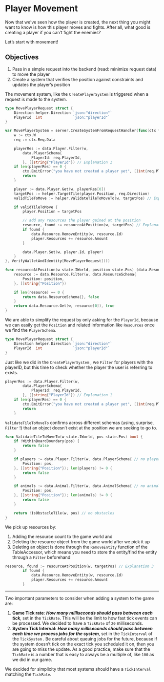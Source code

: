 # Player Movement

Now that we’ve seen how the player is created, the next thing you might want to know is how this player moves and fights. After all, what good is creating a player if you can’t fight the enemies?

Let’s start with movement!

## Objectives

1. Pass in a simple request into the backend (read: minimize request data) to move the player
2. Create a system that verifies the position against constraints and updates the player’s position

The movement system, like the `CreatePlayerSystem` is triggered when a request is made to the system.

```go
type MovePlayerRequest struct {
	Direction helper.Direction `json:"direction"`
	PlayerId  int              `json:"playerId"`
}

var MovePlayerSystem = server.CreateSystemFromRequestHandler(func(ctx *server.TransactionCtx[MovePlayerRequest]) {
	w := ctx.W
	req := ctx.Req.Data

	playerRes := data.Player.Filter(w,
		data.PlayerSchema{
			PlayerId: req.PlayerId,
		}, []string{"PlayerId"}) // Explanation 1
	if len(playerRes) == 0 {
		ctx.EmitError("you have not created a player yet", []int{req.PlayerId})
		return
	}

	player := data.Player.Get(w, playerRes[0])
	targetPos := helper.TargetTile(player.Position, req.Direction)
	validTileToMove := helper.ValidateTileToMoveTo(w, targetPos) // Explanation 2

	if validTileToMove {
		player.Position = targetPos

		// add any resources the player gained at the position
		resource, found := resourceAtPosition(w, targetPos) // Explanation 3
		if found {
			data.Resource.RemoveEntity(w, resource.Id)
			player.Resources += resource.Amount
		}

		data.Player.Set(w, player.Id, player)
	}
}, VerifyWalletAndIdentity[MovePlayerRequest]())

func resourceAtPosition(w state.IWorld, position state.Pos) (data.ResourceSchema, bool) {
	resource := data.Resource.Filter(w, data.ResourceSchema{
		Position: position,
	}, []string{"Position"})

	if len(resource) == 0 {
		return data.ResourceSchema{}, false
	}
	return data.Resource.Get(w, resource[0]), true
}
```

We are able to simplify the request by only asking for the `PlayerId`, because we can easily get the `Position` and related information like `Resources` once we find the `PlayerSchema`.

```go
type MovePlayerRequest struct {
	Direction helper.Direction `json:"direction"`
	PlayerId  int              `json:"playerId"`
}
```

Just like we did in the  `CreatePlayerSystem` , we `Filter` for players with the playerID, but this time to check whether the player the user is referring to exists.

```go
playerRes := data.Player.Filter(w,
		data.PlayerSchema{
			PlayerId: req.PlayerId,
		}, []string{"PlayerId"}) // Explanation 1
	if len(playerRes) == 0 {
		ctx.EmitError("you have not created a player yet", []int{req.PlayerId})
		return
	}
```

`ValidateTileToMoveTo` confirms across different schemas (using, surprise, `Filter` !) that an object doesn’t exist at the position we are seeking to go to.

```go
func ValidateTileToMoveTo(w state.IWorld, pos state.Pos) bool {
	if !WithinBoardBoundary(pos) {
		return false
	}

	if players := data.Player.Filter(w, data.PlayerSchema{ // no players
		Position: pos,
	}, []string{"Position"}); len(players) != 0 {
		return false
	}

	if animals := data.Animal.Filter(w, data.AnimalSchema{ // no animals
		Position: pos,
	}, []string{"Position"}); len(animals) != 0 {
		return false
	}

	return !IsObstacleTile(w, pos) // no obstacles
}
```

We pick up resources by:

1. Adding the resource count to the game world and
2. Deleting the resource object from the game world after we pick it up
 1. Deleting an object is done through the `RemoveEntity` function of the TableAccessor, which means you need to store the entity/find the entity through a `Filter` beforehand

```go
resource, found := resourceAtPosition(w, targetPos) // Explanation 3
		if found {
			data.Resource.RemoveEntity(w, resource.Id)
			player.Resources += resource.Amount
		}
```

---

Two important parameters to consider when adding a system to the game are:

1. **Game Tick rate**: ***************************************************How many milliseconds should pass between each tick***************************************************, set in the `TickRate`. This will be the limit to how fast tick events can be processed. We decided to have a `TickRate` of `20` milliseconds.
2. ********************************************System Tick Interval:******************************************** *************************************************How many milliseconds should pass between each time we process jobs for the system*************************************************, set in the `TickInterval` of the `TickSystem` . Be careful about queuing jobs for the future, because if the system doesn’t tick on the exact tick you scheduled it on, then you are going to miss the update. As a good practice, make sure that the `TickRate` is a number that is easy to always be a multiple of, like `100` as we did in our game.

We decided for simplicity that most systems should have a `TickInterval` matching the `TickRate`.